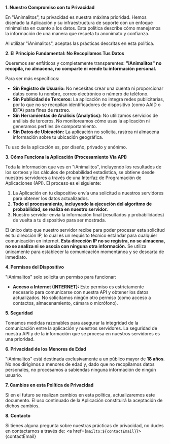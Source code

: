 
**1. Nuestro Compromiso con tu Privacidad**

En "iAnimalitos", tu privacidad es nuestra máxima prioridad. Hemos diseñado la Aplicación y su infraestructura de soporte con un enfoque minimalista en cuanto a los datos. Esta política describe cómo manejamos la información de una manera que respeta tu anonimato y confianza.

Al utilizar "iAnimalitos", aceptas las prácticas descritas en esta política.

**2. El Principio Fundamental: No Recopilamos Tus Datos**

Queremos ser enfáticos y completamente transparentes: **"iAnimalitos" no recopila, no almacena, no comparte ni vende tu información personal.**

Para ser más específicos:

- **Sin Registro de Usuario:** No necesitas crear una cuenta ni proporcionar datos como tu nombre, correo electrónico o número de teléfono.
- **Sin Publicidad de Terceros:** La aplicación no integra redes publicitarias, por lo que no se recopilan identificadores de dispositivo (como AAID o IDFA) para fines de rastreo.
- **Sin Herramientas de Análisis (Analytics):** No utilizamos servicios de análisis de terceros. No monitoreamos cómo usas la aplicación ni generamos perfiles de comportamiento.
- **Sin Datos de Ubicación:** La aplicación no solicita, rastrea ni almacena información sobre tu ubicación geográfica.

Tu uso de la aplicación es, por diseño, privado y anónimo.

**3. Cómo Funciona la Aplicación (Procesamiento Vía API)**

Toda la información que ves en "iAnimalitos", incluyendo los resultados de los sorteos y los cálculos de probabilidad estadística, se obtiene desde nuestros servidores a través de una Interfaz de Programación de Aplicaciones (API). El proceso es el siguiente:

1.  La Aplicación en tu dispositivo envía una solicitud a nuestros servidores para obtener los datos actualizados.
2.  **Todo el procesamiento, incluyendo la ejecución del algoritmo de probabilidad, se realiza en nuestro servidor.**
3.  Nuestro servidor envía la información final (resultados y probabilidades) de vuelta a tu dispositivo para ser mostrada.

El único dato que nuestro servidor recibe para poder procesar esta solicitud es tu dirección IP, lo cual es un requisito técnico estándar para cualquier comunicación en internet. **Esta dirección IP no se registra, no se almacena, no se analiza ni se asocia con ninguna otra información.** Se utiliza únicamente para establecer la comunicación momentánea y se descarta de inmediato.

**4. Permisos del Dispositivo**

"iAnimalitos" solo solicita un permiso para funcionar:

- **Acceso a Internet (INTERNET):** Este permiso es estrictamente necesario para comunicarse con nuestra API y obtener los datos actualizados. No solicitamos ningún otro permiso (como acceso a contactos, almacenamiento, cámara o micrófono).

**5. Seguridad**

Tomamos medidas razonables para asegurar la integridad de la comunicación entre la aplicación y nuestros servidores. La seguridad de nuestra API y de la información que se procesa en nuestros servidores es una prioridad.

**6. Privacidad de los Menores de Edad**

"iAnimalitos" está destinada exclusivamente a un público mayor de **18 años**. No nos dirigimos a menores de edad y, dado que no recopilamos datos personales, no procesamos a sabiendas ninguna información de ningún usuario.

**7. Cambios en esta Política de Privacidad**

Si en el futuro se realizan cambios en esta política, actualizaremos este documento. El uso continuado de la Aplicación constituirá la aceptación de dichos cambios.

**8. Contacto**

Si tienes alguna pregunta sobre nuestras prácticas de privacidad, no dudes en contactarnos a través de: <a href={`mailto:${contactEmail}`}>{contactEmail}</a>
